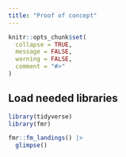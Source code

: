 ```yaml
---
title: "Proof of concept"
---
```


```r
knitr::opts_chunk$set(
  collapse = TRUE,
  message = FALSE,
  warning = FALSE,
  comment = "#>"
)
```


## Load needed libraries

```r
library(tidyverse)
library(fmr)
```

```r
fmr::fm_landings() |> 
  glimpse()
```

